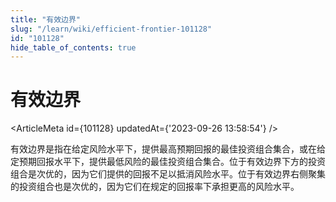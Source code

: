 ```yaml
---
title: "有效边界"
slug: "/learn/wiki/efficient-frontier-101128"
id: "101128"
hide_table_of_contents: true
---
```



# 有效边界

<ArticleMeta id={101128} updatedAt={'2023-09-26 13:58:54'} />
<div className='border-solid border-b border-t-0 my-4 border-[var(--ifm-color-gray-300)]' />

有效边界是指在给定风险水平下，提供最高预期回报的最佳投资组合集合，或在给定预期回报水平下，提供最低风险的最佳投资组合集合。位于有效边界下方的投资组合是次优的，因为它们提供的回报不足以抵消风险水平。位于有效边界右侧聚集的投资组合也是次优的，因为它们在规定的回报率下承担更高的风险水平。
